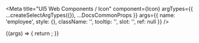 
<Meta
  title="UI5 Web Components / Icon"
  component={Icon}
  argTypes={{
    ...createSelectArgTypes({}),
    ...DocsCommonProps
  }}
  args={{
    name: 'employee',
    style: {},
    className: '',
    tooltip: '',
    slot: '',
    ref: null
  }}
/>

<DocsHeader />

<Canvas>
  <Story name="Default">
    {(args) => {
      return <Icon {...args} />;
    }}
  </Story>
</Canvas>

<ArgsTable story="." />
